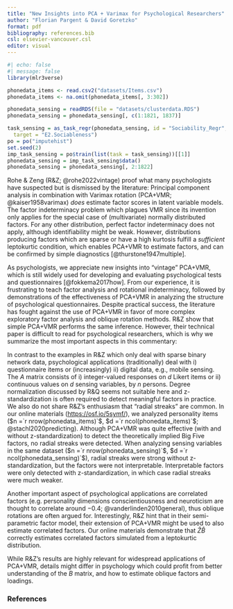 ```yaml
---
title: "New Insights into PCA + Varimax for Psychological Researchers"
author: "Florian Pargent & David Goretzko"
format: pdf
bibliography: references.bib
csl: elsevier-vancouver.csl
editor: visual
---
```


```r
#| echo: false
#| message: false
library(mlr3verse)

phonedata_items <- read.csv2("datasets/Items.csv")
phonedata_items <- na.omit(phonedata_items[, 3:302])

phonedata_sensing = readRDS(file = "datasets/clusterdata.RDS")
phonedata_sensing = phonedata_sensing[, c(1:1821, 1837)]

task_sensing = as_task_regr(phonedata_sensing, id = "Sociability_Regr",
  target = "E2.Sociableness")
po = po("imputehist")
set.seed(2)
imp_task_sensing = po$train(list(task = task_sensing))[[1]]
phonedata_sensing = imp_task_sensing$data()
phonedata_sensing = phonedata_sensing[, 2:1822]
```

Rohe & Zeng (R&Z; @rohe2022vintage) proof what many psychologists have suspected but is dismissed by the literature: Principal component analysis in combination with Varimax rotation (PCA+VMR\; @kaiser1958varimax) *does* estimate factor scores in latent variable models. The factor indeterminacy problem which plagues VMR since its invention only applies for the special case of (multivariate) normally distributed factors. For any other distribution, perfect factor indeterminacy does not apply, although identifiability might be weak. However, distributions producing factors which are sparse or have a high kurtosis fulfill a *sufficient* leptokurtic condition, which enables PCA+VMR to estimate factors, and can be confirmed by simple diagnostics [@thurstone1947multiple].

As psychologists, we appreciate new insights into “vintage” PCA+VMR, which is still widely used for developing and evaluating psychological tests and questionnaires [@fokkema2017how]. From our experience, it is frustrating to teach factor analysis and rotational indeterminacy, followed by demonstrations of the effectiveness of PCA+VMR in analyzing the structure of psychological questionnaires. Despite practical success, the literature has fought against the use of PCA+VMR in favor of more complex exploratory factor analysis and oblique rotation methods. R&Z show that simple PCA+VMR performs the same inference. However, their technical paper is difficult to read for psychological researchers, which is why we summarize the most important aspects in this commentary:

In contrast to the examples in R&Z which only deal with sparse binary network data, psychological applications (traditionally) deal with i) questionnaire items or (increasingly) ii) digital data, e.g., mobile sensing. The $A$ matrix consists of i) integer-valued responses on $d$ Likert items or ii) continuous values on $d$ sensing variables, by $n$ persons. Degree normalization discussed by R&Q seems not suitable here and z-standardization is often required to detect meaningful factors in practice. We also do not share R&Z’s enthusiasm that "radial streaks" are common. In our online materials (<https://osf.io/5symf/>), we analyzed personality items ($n =`r nrow(phonedata_items)`$, $d =`r ncol(phonedata_items)`$; @stachl2020predicting). Although PCA+VMR was quite effective (with and without z-standardization) to detect the theoretically implied Big Five factors, no radial streaks were detected. When analyzing sensing variables in the same dataset ($n =`r nrow(phonedata_sensing)`$, $d =`r ncol(phonedata_sensing)`$), radial streaks were strong without z-standardization, but the factors were not interpretable. Interpretable factors were only detected with z-standardization, in which case radial streaks were much weaker.

Another important aspect of psychological applications are correlated factors (e.g. personality dimensions conscientiousness and neuroticism are thought to correlate around $-0.4$; @vanderlinden2010general), thus oblique rotations are often argued for. Interestingly, R&Z hint that in their semi-parametric factor model, their extension of PCA+VMR might be used to also estimate correlated factors. Our online materials demonstrate that $\hat{Z}\hat{B}$ correctly estimates correlated factors simulated from a leptokurtic distribution.

While R&Z’s results are highly relevant for widespread applications of PCA+VMR, details might differ in psychology which could profit from better understanding of the $B$ matrix, and how to estimate oblique factors and loadings.


### References

::: {#refs}
:::
